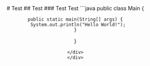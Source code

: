 
<Header />

<div className="mb-8 w-3/4 min-h-[calc(100svh-10rem)] bg-stone-700 rounded-lg">
  <div className="markdown-body">
  # Test
  ## Test
  ### Test
  Test
  ```java
  public class Main {
    
    public static main(String[] args) {
      System.out.println("Hello World!");
    }
  }
  ```
  </div>
</div>
